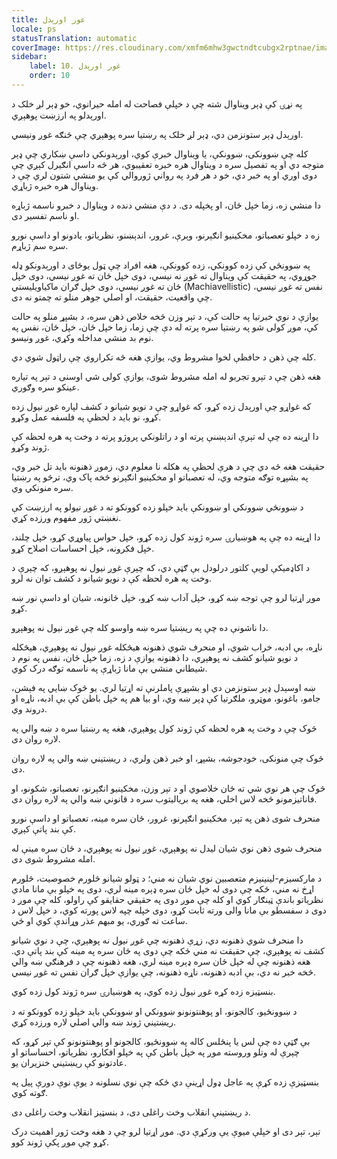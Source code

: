 ```yaml
---
title: غور اورېدل
locale: ps
statusTranslation: automatic
coverImage: https://res.cloudinary.com/xmfm6mhw3gwctndtcubgx2rptnae/image/upload/v1740337243/small_cover_educacion_fundamental_a051170f1c.webp
sidebar:
    label: 10. غور اورېدل
    order: 10
---
```

په نړۍ کې ډېر ویناوال شته چې د خپلې فصاحت له امله حیرانوي، خو ډېر لږ خلک د اورېدلو په ارزښت پوهېږي.

اورېدل ډېر ستونزمن دي، ډېر لږ خلک په رښتیا سره پوهېږي چې څنګه غوږ ونیسي.

کله چې ښوونکی، ښوونکې، یا ویناوال خبرې کوي، اورېدونکي داسې ښکاري چې ډېر متوجه دي او په تفصیل سره د ویناوال هره خبره تعقیبوي، هر څه داسې انګیرل کېږي چې دوی اوري او په خبر دي، خو د هر فرد په رواني ژوروالي کې یو منشي شتون لري چې د ویناوال هره خبره ژباړي.

دا منشي زه، زما خپل ځان، او پخپله دی. د دې منشي دنده د ویناوال د خبرو ناسمه ژباړه او ناسم تفسیر دی.

زه د خپلو تعصباتو، مخکینیو انګېرنو، وېرې، غرور، اندېښنو، نظریاتو، یادونو او داسې نورو سره سم ژباړم.

په ښوونځي کې زده کوونکي، زده کوونکې، هغه افراد چې ټول یوځای د اورېدونکو ډله جوړوي، په حقیقت کې ویناوال ته غوږ نه نیسي، دوی خپل ځان ته غوږ نیسي، دوی خپل ځان ته غوږ نیسي، دوی خپل ګران ماکیاویليستي (Machiavellistic) نفس ته غوږ نیسي، چې واقعیت، حقیقت، او اصلي جوهر منلو ته چمتو نه دی.

یوازې د نوي خبرتیا په حالت کې، د تېر وزن څخه خلاص ذهن سره، د بشپړ منلو په حالت کې، موږ کولی شو په رښتیا سره پرته له دې چې زما، زما خپل ځان، خپل ځان، نفس په نوم بد منشي مداخله وکړي، غوږ ونیسو.

کله چې ذهن د حافظې لخوا مشروط وي، یوازې هغه څه تکراروي چې راټول شوي دي.

هغه ذهن چې د تېرو تجربو له امله مشروط شوی، یوازې کولی شي اوسنی د تېر په تیاره عینکو سره وګوري.

که غواړو چې اورېدل زده کړو، که غواړو چې د نویو شیانو د کشف لپاره غوږ نیول زده کړو، نو باید د لحظې په فلسفه عمل وکړو.

دا اړینه ده چې له تېرې اندېښنې پرته او د راتلونکي پروژو پرته د وخت په هره لحظه کې ژوند وکړو.

حقیقت هغه څه دي چې د هرې لحظې په هکله نا معلوم دي، زموږ ذهنونه باید تل خبر وي، په بشپړه توګه متوجه وي، له تعصباتو او مخکینیو انګېرنو څخه پاک وي، ترڅو په رښتیا سره منونکي وي.

د ښوونځي ښوونکي او ښوونکې باید خپلو زده کوونکو ته د غوږ نیولو په ارزښت کې نغښتي ژور مفهوم ورزده کړي.

دا اړینه ده چې په هوښیارۍ سره ژوند کول زده کړو، خپل حواس پیاوړي کړو، خپل چلند، خپل فکرونه، خپل احساسات اصلاح کړو.

د اکاډمیکې لویې کلتور درلودل بې ګټې دي، که چېرې غوږ نیول نه پوهېږو، که چېرې د وخت په هره لحظه کې د نویو شیانو د کشف توان نه لرو.

موږ اړتیا لرو چې توجه ښه کړو، خپل آداب ښه کړو، خپل ځانونه، شیان او داسې نور ښه کړو.

دا ناشونې ده چې په ریښتیا سره ښه واوسو کله چې غوږ نیول نه پوهېږو.

ناړه، بې ادبه، خراب شوي، او منحرف شوي ذهنونه هیڅکله غوږ نیول نه پوهېږي، هیڅکله د نویو شیانو کشف نه پوهېږي، دا ذهنونه یوازې د زه، زما خپل ځان، نفس په نوم د شيطاني منشي بې مانا ژباړې په ناسمه توګه درک کوي.

ښه اوسېدل ډېر ستونزمن دي او بشپړې پاملرنې ته اړتیا لري. یو څوک ښایي په فېشن، جامو، باغونو، موټرو، ملګرتیا کې ډېر ښه وي، او بیا هم په خپل باطن کې بې ادبه، ناړه او دروند وي.

څوک چې د وخت په هره لحظه کې ژوند کول پوهېږي، هغه په رښتیا سره د ښه والي په لاره روان دی.

څوک چې منونکی، خودجوشه، بشپړ، او خبر ذهن ولري، د ریښتیني ښه والي په لاره روان دی.

څوک چې هر نوي شي ته ځان خلاصوي او د تېر وزن، مخکینیو انګېرنو، تعصباتو، شکونو، او فاناتیزمونو څخه لاس اخلي، هغه په بریالیتوب سره د قانوني ښه والي په لاره روان دی.

منحرف شوی ذهن په تېر، مخکینیو انګېرنو، غرور، ځان سره مینه، تعصباتو او داسې نورو کې بند پاتې کېږي.

منحرف شوی ذهن نوي شیان لیدل نه پوهېږي، غوږ نیول نه پوهېږي، د ځان سره مینې له امله مشروط شوی دی.

د مارکسیزم-لینینیزم متعصبین نوي شیان نه مني؛ د ټولو شیانو څلورم خصوصیت، څلورم اړخ نه مني، ځکه چې دوی له خپل ځان سره ډېره مینه لري، دوی په خپلو بې مانا مادي نظریاتو باندې ټینګار کوي او کله چې موږ دوی په حقیقي حقایقو کې راولو، کله چې موږ د دوی د سفسطو بې مانا والی ورته ثابت کړو، دوی خپله چپه لاس پورته کوي، د خپل لاس د ساعت ته ګوري، یو مبهم عذر وړاندې کوي او ځي.

دا منحرف شوي ذهنونه دي، زړې ذهنونه چې غوږ نیول نه پوهېږي، چې د نوي شیانو کشف نه پوهېږي، چې حقیقت نه مني ځکه چې دوی په ځان سره په مینه کې بند پاتې دي. هغه ذهنونه چې له خپل ځان سره ډېره مینه لري، هغه ذهنونه چې د فرهنګي ښه والي څخه خبر نه دي، بې ادبه ذهنونه، ناړه ذهنونه، چې یوازې خپل ګران نفس ته غوږ نیسي.

بنسټیزه زده کړه غوږ نیول زده کوي، په هوښیارۍ سره ژوند کول زده کوي.

د ښوونځیو، کالجونو، او پوهنتونونو ښوونکي او ښوونکې باید خپلو زده کوونکو ته د ریښتیني ژوند ښه والي اصلي لاره ورزده کړي.

بې ګټې ده چې لس یا پنځلس کاله په ښوونځیو، کالجونو او پوهنتونونو کې تېر کړو، که چېرې له وتلو وروسته موږ په خپل باطن کې په خپلو افکارو، نظریاتو، احساساتو او عادتونو کې ریښتیني خنزیران یو.

بنسټیزې زده کړې په عاجل ډول اړینې دي ځکه چې نوي نسلونه د یوې نوې دورې پیل په ګوته کوي.

د ریښتینې انقلاب وخت راغلی دی، د بنسټیز انقلاب وخت راغلی دی.

تېر، تېر دی او خپلې میوې یې ورکړې دي. موږ اړتیا لرو چې د هغه وخت ژور اهمیت درک کړو چې موږ پکې ژوند کوو.


